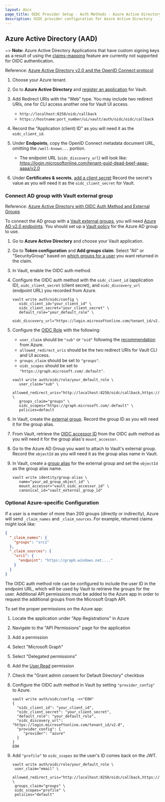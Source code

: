 ```yaml
---
layout: docs
page_title: OIDC Provider Setup - Auth Methods - Azure Active Directory
description: OIDC provider configuration for Azure Active Directory
---
```


## Azure Active Directory (AAD)

~> **Note:** Azure Active Directory Applications that have custom signing keys as a result of using
the [claims-mapping](https://docs.microsoft.com/en-us/azure/active-directory/develop/active-directory-claims-mapping)
feature are currently not supported for OIDC authentication.

Reference: [Azure Active Directory v2.0 and the OpenID Connect protocol](https://docs.microsoft.com/en-us/azure/active-directory/develop/v2-protocols-oidc)

1. Choose your Azure tenant.

1. Go to **Azure Active Directory** and
   [register an application](https://docs.microsoft.com/en-us/azure/active-directory/develop/quickstart-register-app)
   for Vault.

1. Add Redirect URIs with the "Web" type. You may include two redirect URIs,
   one for CLI access another one for Vault UI access.

    - `http://localhost:8250/oidc/callback`
    - `https://hostname:port_number/ui/vault/auth/oidc/oidc/callback`

1. Record the "Application (client) ID" as you will need it as the `oidc_client_id`.

1. Under **Endpoints**, copy the OpenID Connect metadata document URL, omitting the `/well-known...` portion.

   - The endpoint URL (`oidc_discovery_url`) will look like: https://login.microsoftonline.com/tenant-guid-dead-beef-aaaa-aaaa/v2.0

1. Under **Certificates & secrets**,
   [add a client secret](https://docs.microsoft.com/en-us/azure/active-directory/develop/quickstart-register-app#add-a-client-secret)
   Record the secret's value as you will need it as the `oidc_client_secret` for Vault.

### Connect AD group with Vault external group

Reference: [Azure Active Directory with OIDC Auth Method and External Groups](/vault/tutorials/auth-methods/oidc-auth-azure)

To connect the AD group with a [Vault external groups](/vault/docs/secrets/identity#external-vs-internal-groups),
you will need
[Azure AD v2.0 endpoints](https://docs.microsoft.com/en-gb/azure/active-directory/develop/azure-ad-endpoint-comparison).
You should set up a [Vault policy](/vault/tutorials/policies/policies) for the Azure AD group to use.

1. Go to **Azure Active Directory** and choose your Vault application.

1. Go to **Token configuration** and **Add groups claim**. Select "All" or "SecurityGroup" based on
   [which groups for a user](https://docs.microsoft.com/en-us/azure/active-directory/hybrid/how-to-connect-fed-group-claims)
   you want returned in the claim.

1. In Vault, enable the OIDC auth method.

1. Configure the OIDC auth method with the `oidc_client_id` (application ID), `oidc_client_secret`
   (client secret), and `oidc_discovery_url` (endpoint URL) you recorded from Azure.
   ```shell
   vault write auth/oidc/config \
      oidc_client_id="your_client_id" \
      oidc_client_secret="your_client_secret" \
      default_role="your_default_role" \
      oidc_discovery_url="https://login.microsoftonline.com/tenant_id/v2.0"
   ```

1. Configure the [OIDC Role](/vault/api-docs/auth/jwt#create-role) with the following:

   - `user_claim` should be `"sub"` or `"oid"` following the
   [recommendation](https://docs.microsoft.com/en-us/azure/active-directory/develop/id-tokens#using-claims-to-reliably-identify-a-user-subject-and-object-id)
  from Azure.
   - `allowed_redirect_uris` should be the two redirect URIs for Vault CLI and UI access.
   - `groups_claim` should be set to `"groups"`.
   - `oidc_scopes` should be set to `"https://graph.microsoft.com/.default"`.
   
   ```shell
   vault write auth/oidc/role/your_default_role \
      user_claim="sub" \
      allowed_redirect_uris="http://localhost:8250/oidc/callback,https://online_version_hostname:port_number/ui/vault/auth/oidc/oidc/callback"  \
      groups_claim="groups" \
      oidc_scopes="https://graph.microsoft.com/.default" \
      policies=default
   ```

1. In Vault, create the [external group](/vault/api-docs/secret/identity/group).
   Record the group ID as you will need it for the group alias.

1. From Vault, retrieve the [OIDC accessor ID](/vault/api-docs/system/auth#list-auth-methods)
   from the OIDC auth method as you will need it for the group alias's `mount_accessor`.

1. Go to the Azure AD Group you want to attach to Vault's external group. Record the `objectId`
   as you will need it as the group alias name in Vault.

1. In Vault, create a [group alias](/vault/api-docs/secret/identity/group-alias)
   for the external group and set the `objectId` as the group alias name.
   ```shell
   vault write identity/group-alias \
      name="your_ad_group_object_id" \
      mount_accessor="vault_oidc_accessor_id" \
      canonical_id="vault_external_group_id"
   ```

### Optional Azure-specific Configuration

If a user is a member of more than 200 groups (directly or indirectly), Azure will
send `_claim_names` and `_claim_sources`. For example, returned claims might look like:

```json
{
  "_claim_names": {
    "groups": "src1"
  },
  "_claim_sources": {
    "src1": {
      "endpoint": "https://graph.windows.net...."
    }
  }
}
```

The OIDC auth method role can be configured to include the user ID in the endpoint URL,
which will be used by Vault to retrieve the groups for the user. Additional API permissions
must be added to the Azure app in order to request the additional groups from the Microsoft
Graph API.

To set the proper permissions on the Azure app:

1. Locate the application under "App Registrations" in Azure
1. Navigate to the "API Permissions" page for the application
1. Add a permission
1. Select "Microsoft Graph"
1. Select "Delegated permissions"
1. Add the [User.Read](https://learn.microsoft.com/en-us/graph/permissions-reference#delegated-permissions-93) permission
1. Check the "Grant admin consent for Default Directory" checkbox
1. Configure the OIDC auth method in Vault by setting `"provider_config"` to Azure.
   ```shell
   vault write auth/oidc/config -<<"EOH"
   {
     "oidc_client_id": "your_client_id",
     "oidc_client_secret": "your_client_secret",
     "default_role": "your_default_role",
     "oidc_discovery_url": "https://login.microsoftonline.com/tenant_id/v2.0",
     "provider_config": {
        "provider": "azure"
     }
   }
   EOH
   ```

1. Add `"profile"` to `oidc_scopes` so the user's ID comes back on the JWT.
   ```shell
   vault write auth/oidc/role/your_default_role \
    user_claim="email" \
    allowed_redirect_uris="http://localhost:8250/oidc/callback,https://online_version_hostname:port_number/ui/vault/auth/oidc/oidc/callback"  \
    groups_claim="groups" \
    oidc_scopes="profile" \
    policies="default"
   ```
